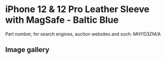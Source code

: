 
# iPhone 12 & 12 Pro Leather Sleeve with MagSafe - Baltic Blue

Part number, for search engines, auction websites and such: MHYD3ZM/A

## Image gallery

<div style={{ width: "768px" }}>
  <GalleryComponent
    images={[
      {
        original: "/everysource/MHYD3.webp",
        thumbnail: "/everypreview/MHYD3.webp",
      },
      {
        original: "/everysource/MHYD3_AV1.webp",
        thumbnail: "/everypreview/MHYD3_AV1.webp",
      },
      {
        original: "/everysource/MHYD3_AV2.webp",
        thumbnail: "/everypreview/MHYD3_AV2.webp",
      },
      {
        original: "/everysource/MHYD3_AV3.webp",
        thumbnail: "/everypreview/MHYD3_AV3.webp",
      }
    ]}
  />
</div>